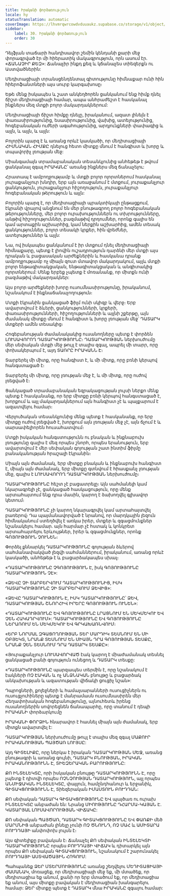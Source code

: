 ```yaml
---
title: Իրականի փորձառություն
locale: hy
statusTranslation: automatic
coverImage: https://lhvmrqwrcowdvduuaukz.supabase.co/storage/v1/object/public/strapi-uploads/small_cover-educacion-fundamental.webp-2d51a7828a2b1309555be27f7e2a61a0.webp
sidebar:
    label: 30. Իրականի փորձառություն
    order: 30
---
```

Դելֆյան տաճարի հանդիսավոր շեմին կենդանի քարի մեջ փորագրված էր մի հիերատիկ մակագրություն, որն ասում էր. «ՃԱՆԱՉԻՐ ՔԵԶ»: Ճանաչիր ինքդ քեզ և կճանաչես տիեզերքն ու Աստվածներին:

Մեդիտացիայի տրանսցենդենտալ գիտությունը հիմնաքար ունի հին հիերոֆանտների այս սուրբ կարգախոսը։

Եթե մենք իսկապես և շատ անկեղծորեն ցանկանում ենք հիմք դնել ճիշտ մեդիտացիայի համար, ապա անհրաժեշտ է հասկանալ ինքներս մեզ մտքի բոլոր մակարդակներում:

Մեդիտացիայի ճիշտ հիմքը դնելը, իրականում, ազատ լինելն է փառասիրությունից, եսասիրությունից, վախից, ատելությունից, հոգեբանական ուժերի ագահությունից, արդյունքների փափագից և այլն, և այլն, և այլն:

Բոլորին պարզ է և առանց որևէ կասկածի, որ մեդիտացիայի ՀԻՄՆԱԿԱՆ ՀԻՄՔԸ դնելուց հետո միտքը մնում է հանգիստ և խորը և տպավորիչ լռության մեջ:

Միանգամայն տրամաբանական տեսանկյունից անհեթեթ է թվում ցանկանալ զգալ ԻՐԱԿԱՆԸ՝ առանց ինքներս մեզ ճանաչելու:

Հրատապ է ամբողջությամբ և մտքի բոլոր ոլորտներում հասկանալ յուրաքանչյուր խնդիր, երբ այն առաջանում է մտքում, յուրաքանչյուր ցանկություն, յուրաքանչյուր հիշողություն, յուրաքանչյուր հոգեբանական թերություն և այլն:

Բոլորին պարզ է, որ մեդիտացիայի պրակտիկայի ընթացքում, էկրանի վրայով անցնում են մեր բնութագրող բոլոր հոգեբանական թերությունները, մեր բոլոր ուրախություններն ու տխրությունները, անթիվ հիշողություններ, բազմաթիվ դրդումներ, որոնք գալիս են կամ արտաքին աշխարհից, կամ ներքին աշխարհից, ամեն տեսակ ցանկություններ, բոլոր տեսակի կրքեր, հին վրեժներ, ատելություններ և այլն:

Նա, ով իսկապես ցանկանում է իր մտքում դնել մեդիտացիայի հիմնաքարը, պետք է լիովին ուշադրություն դարձնի մեր մտքի այս դրական և բացասական արժեքներին և հասկանա դրանք ամբողջությամբ ոչ միայն զուտ մտավոր մակարդակում, այլև մտքի բոլոր ենթագիտակցական, ենթագիտակցական և անգիտակից ոլորտներում: Մենք երբեք չպետք է մոռանանք, որ միտքն ունի բազմաթիվ մակարդակներ:

Այս բոլոր արժեքների խորը ուսումնասիրությունը, իրականում, նշանակում է ինքնաճանաչողություն։

Մտքի էկրանին ցանկացած ֆիլմ ունի սկիզբ և վերջ։ Երբ ավարտվում է ձևերի, ցանկությունների, կրքերի, փառասիրությունների, հիշողությունների և այլնի շքերթը, այն ժամանակ միտքը մնում է հանգիստ և խորը լռության մեջ՝ ԴԱՏԱՐԿ մտքերի ամեն տեսակից։

Հոգեբանության ժամանակակից ուսանողները պետք է փորձեն ԼՈՒՍԱՎՈՐՈՂ ԴԱՏԱՐԿՈՒԹՅՈՒՆԸ։ ԴԱՏԱՐԿՈՒԹՅԱՆ ներխուժումը մեր սեփական մտքի մեջ թույլ է տալիս զգալ, ապրել մի տարր, որը փոխակերպում է, այդ ՏԱՌՐԸ ԻՐԱԿԱՆՆ Է։

Տարբերել մի միտք, որը հանգիստ է, և մի միտք, որը բռնի կերպով հանգստացած է։

Տարբերել մի միտք, որը լռության մեջ է, և մի միտք, որը ուժով լռեցված է։

Ցանկացած տրամաբանական եզրակացության լույսի ներքո մենք պետք է հասկանանք, որ երբ միտքը բռնի կերպով հանգստացած է, խորքում և այլ մակարդակներում այն հանգիստ չէ և պայքարում է ազատվելու համար։

Վերլուծական տեսանկյունից մենք պետք է հասկանանք, որ երբ միտքը ուժով լռեցված է, խորքում այն լռության մեջ չէ, այն ճչում է և սարսափելիորեն հուսահատվում։

Մտքի իսկական հանգստությունն ու բնական և ինքնաբուխ լռությունը գալիս է մեզ որպես շնորհ, որպես երանություն, երբ ավարտվում է մեր սեփական գոյության շատ ինտիմ ֆիլմը բանականության հրաշալի էկրանին։

Միայն այն ժամանակ, երբ միտքը բնական և ինքնաբուխ հանգիստ է, միայն այն ժամանակ, երբ միտքը գտնվում է հիասքանչ լռության մեջ, գալիս է ԼՈՒՍԱՎՈՐՈՂ ԴԱՏԱՐԿՈՒԹՅԱՆ ներխուժումը։

ԴԱՏԱՐԿՈՒԹՅՈՒՆԸ հեշտ չէ բացատրելը։ Այն սահմանելի կամ նկարագրելի չէ, ցանկացած հասկացություն, որը մենք արտահայտում ենք դրա մասին, կարող է ձախողվել գլխավոր կետում։

ԴԱՏԱՐԿՈՒԹՅՈՒՆԸ չի կարող նկարագրվել կամ արտահայտվել բառերով։ Դա պայմանավորված է նրանով, որ մարդկային լեզուն հիմնականում ստեղծվել է առկա իրեր, մտքեր և զգացմունքներ նշանակելու համար. այն հարմար չէ հստակ և կոնկրետ արտահայտելու երևույթներ, իրեր և զգացմունքներ, որոնք ԳՈՅՈՒԹՅՈՒՆ ՉՈՒՆԵՆ։

Փորձել քննարկել ԴԱՏԱՐԿՈՒԹՅՈՒՆԸ գոյության ձևերով սահմանափակված լեզվի սահմաններում, իրականում, առանց որևէ կասկածի, անհեթեթ է և բացարձակապես սխալ։

«ԴԱՏԱՐԿՈՒԹՅՈՒՆԸ ՉԳՈՅՈՒԹՅՈՒՆ Է, իսկ ԳՈՅՈՒԹՅՈՒՆԸ ԴԱՏԱՐԿՈՒԹՅՈՒՆ ՉԷ»:

«ՁԵՎԸ ՉԻ ՏԱՐԲԵՐՎՈՒՄ ԴԱՏԱՐԿՈՒԹՅՈՒՆԻՑ, ԻՍԿ ԴԱՏԱՐԿՈՒԹՅՈՒՆԸ ՉԻ ՏԱՐԲԵՐՎՈՒՄ ՁԵՎԻՑ»:

«ՁԵՎԸ ԴԱՏԱՐԿՈՒԹՅՈՒՆ Է, ԻՍԿ ԴԱՏԱՐԿՈՒԹՅՈՒՆԸ՝ ՁԵՎ, ԴԱՏԱՐԿՈՒԹՅԱՆ ՇՆՈՐՀԻՎ ԻՐԵՐԸ ԳՈՅՈՒԹՅՈՒՆ ՈՒՆԵՆ»:

«ԴԱՏԱՐԿՈՒԹՅՈՒՆԸ ԵՎ ԳՈՅՈՒԹՅՈՒՆԸ ԼՐԱՑՆՈՒՄ ԵՆ ՄԵԿՄԵԿՈՒ ԵՎ ՉԵՆ ՀԱԿԱԴՐՎՈՒՄ»: ԴԱՏԱՐԿՈՒԹՅՈՒՆԸ ԵՎ ԳՈՅՈՒԹՅՈՒՆԸ ՆԵՐԱՌՈՒՄ ԵՆ ՄԵԿՄԵԿՈՒ ԵՎ ԳՐԿԱԽԱՌՆՎՈՒՄ։

«ԵՐԲ ՆՈՐՄԱԼ ԶԳԱՑՈՂՈՒԹՅԱՆ ՏԵՐ ՄԱՐԴԻԿ ՏԵՍՆՈՒՄ ԵՆ ՄԻ ՕԲՅԵԿՏ, ՆՐԱՆՔ ՏԵՍՆՈՒՄ ԵՆ ՄԻԱՅՆ ԴՐԱ ԳՈՅՈՒԹՅԱՆ ՏԵՍՔԸ, ՆՐԱՆՔ ՉԵՆ ՏԵՍՆՈՒՄ ԴՐԱ ԴԱՏԱՐԿ ՏԵՍՔԸ»:

«Յուրաքանչյուր ԼՈՒՍԱՎՈՐՎԱԾ էակ կարող է միաժամանակ տեսնել ցանկացած բանի գոյություն ունեցող և ԴԱՏԱՐԿ տեսքը:

«ԴԱՏԱՐԿՈՒԹՅՈՒՆԸ պարզապես տերմին է, որը նշանակում է էակների ՈՉ ԷԱԿԱՆ և ոչ ԱՆՁՆԱԿԱՆ բնույթը և բացարձակ անկախության և ազատության վիճակի ցուցիչ նշան»:

Դպրոցների, քոլեջների և համալսարանների ուսուցիչներն ու ուսուցչուհիները պետք է մանրամասն ուսումնասիրեն մեր Հեղափոխական հոգեբանությունը, այնուհետև իրենց ուսանողներին սովորեցնեն ճանապարհը, որը տանում է դեպի ԻՐԱԿԱՆԻ փորձարկումը

ԻՐԱԿԱՆԻ ՓՈՐՁԻՆ հնարավոր է հասնել միայն այն ժամանակ, երբ միտքն ավարտվել է:

ԴԱՏԱՐԿՈՒԹՅԱՆ ներխուժումը թույլ է տալիս մեզ զգալ ՄԱՔՈՒՐ ԻՐԱԿԱՆՈՒԹՅԱՆ ՊԱՅԾԱՌ ԼՈՒՅՍԸ:

Այդ ԳԻՏԵԼԻՔԸ, որը ներկա է իրական ԴԱՏԱՐԿՈՒԹՅԱՆ ՄԵՋ, առանց բնութագրի և առանց գույնի, ԴԱՏԱՐԿ ԲՆՈՒԹՅԱՆ, ԻՐԱԿԱՆ ԻՐԱԿԱՆՈՒԹՅՈՒՆՆ Է, ՏԻԵԶԵՐԱԿԱՆ ԲԱՐՈՒԹՅՈՒՆԸ:

ՔՈ ԻՆՏԵԼԵԿՏԸ, որի իսկական բնույթը ԴԱՏԱՐԿՈՒԹՅՈՒՆՆ Է, որը չպետք է դիտվի որպես ՈՉՆՉՈՒԹՅԱՆ ԴԱՏԱՐԿՈՒԹՅՈՒՆ, այլ որպես ԱՆՄԻՋԱԿԱՆ ԻՆՏԵԼԵԿՏԸ, փայլուն, համընդհանուր և երջանիկ, ԳԻՏԱԿՑՈՒԹՅՈՒՆՆ Է, Տիեզերական ԻՄԱՍՏՈՒՆ ԲՈՒԴԴԱՆ:

ՔՈ սեփական ԴԱՏԱՐԿ ԳԻՏԱԿՑՈՒԹՅՈՒՆԸ ԵՎ պայծառ ու ուրախ ԻՆՏԵԼԵԿՏԸ անբաժան են: Նրանց ՄԻՈՒԹՅՈՒՆԸ ԴՀԱՐՄԱ-ԿԱՅԱՆ Է. ԿԱՏԱՐՅԱԼ ԼՈՒՍԱՎՈՐՈՒԹՅԱՆ ՎԻՃԱԿԸ:

ՔՈ սեփական ՊԱՅԾԱՌ, ԴԱՏԱՐԿ ԳԻՏԱԿՑՈՒԹՅՈՒՆԸ ԵՎ ՓԱՌՔԻ մեծ ՄԱՐՄՆԻՑ անբաժան լինելը չունի ՈՉ ԾՆՈՒՆԴ, ՈՉ ՄԱՀ և ԱՄԻՏԱՐԱ ԲՈՒԴԴԱՅԻ անփոփոխ լույսն է։

Այս գիտելիքը բավական է։ Ճանաչել ՔՈ սեփական ԻՆՏԵԼԵԿՏԻ ԴԱՏԱՐԿՈՒԹՅՈՒՆԸ որպես ԲՈՒԴԴԱՅԻ ՎԻՃԱԿ և դիտարկել այն որպես ՔՈ սեփական ԳԻՏԱԿՑՈՒԹՅՈՒՆ, նշանակում է շարունակել ԲՈՒԴԴԱՅԻ ԱՍՏՎԱԾԱՅԻՆ ՀՈԳՈՒՄ:

Պահպանեք ՁԵՐ ՄՏԵՐՄՈՒԹՅՈՒՆԸ առանց շեղվելու ՄԵԴԻՏԱՑԻԱՅԻ ԺԱՄԱՆԱԿ, մոռացեք, որ մեդիտացիայի մեջ եք, մի մտածեք, որ մեդիտացիա եք անում, քանի որ երբ մտածում եք, որ մեդիտացիա եք անում, այս միտքը բավական է մեդիտացիան խանգարելու համար: ՁԵՐ միտքը պետք է ԴԱՏԱՐԿ մնա ԻՐԱԿԱՆԸ զգալու համար:

